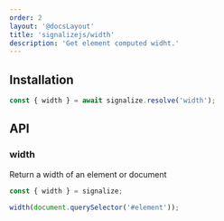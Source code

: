 ```yaml
---
order: 2
layout: '@docsLayout'
title: 'signalizejs/width'
description: 'Get element computed widht.'
---
```


## Installation
<ImportMapDependencies module="width" />

```js
const { width } = await signalize.resolve('width');
```

## API

### width
Return a width of an element or document

```js
const { width } = signalize;

width(document.querySelector('#element'));
```
